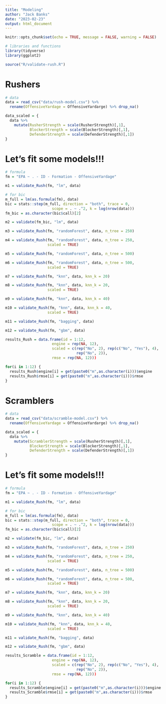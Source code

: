 ```yaml
---
title: "Modeling"
author: "Jack Banks"
date: "2023-02-23"
output: html_document
---
```


```r
knitr::opts_chunk$set(echo = TRUE, message = FALSE, warning = FALSE)
```

```r
# libraries and functions
library(tidyverse)
library(ggplot2)

source("R/validate-rush.R")
```

# Rushers

```r
# data
data = read_csv("data/rush-model.csv") %>% 
  rename(OffensiveYardage = OffensiveYardarge) %>% drop_na()

data_scaled = {
  data %>% 
    mutate(RusherStrength = scale(RusherStrength)[,1],
           BlockerStrength = scale(BlockerStrength)[,1],
           DefenderStrength = scale(DefenderStrength)[,1])
}
```

# Let's fit some models!!!

```r
# formula
fm = "EPA ~ . - ID - Formation - OffensiveYardage"
```

```r
m1 = validate_Rush(fm, "lm", data)

# for bic
m_full = lm(as.formula(fm), data)
bic = stats::step(m_full, direction = "both", trace = 0,
                     scope = . ~ .^2, k = log(nrow(data)))
fm_bic = as.character(bic$call)[2]

m2 = validate(fm_bic, "lm", data)

m3 = validate_Rush(fm, "randomForest", data, n_tree = 250)

m4 = validate_Rush(fm, "randomForest", data, n_tree = 250,
                   scaled = TRUE)

m5 = validate_Rush(fm, "randomForest", data, n_tree = 500)

m6 = validate_Rush(fm, "randomForest", data, n_tree = 500,
                   scaled = TRUE)

m7 = validate_Rush(fm, "knn", data, knn_k = 20)

m8 = validate_Rush(fm, "knn", data, knn_k = 20,
                   scaled = TRUE)

m9 = validate_Rush(fm, "knn", data, knn_k = 40)

m10 = validate_Rush(fm, "knn", data, knn_k = 40,
                   scaled = TRUE)

m11 = validate_Rush(fm, "bagging", data)

m12 = validate_Rush(fm, "gbm", data)

```



```r
results_Rush = data.frame(id = 1:12,
                     engine = rep(NA, 12),
                     scaled = c(rep("No", 2), rep(c("No", "Yes"), 4),
                                rep("No", 2)),
                     rmse = rep(NA, 12)))

for(i in 1:12) {
  results_Rush$engine[i] = get(paste0("m",as.character(i)))$engine
  results_Rush$rmse[i] = get(paste0("m",as.character(i)))$rmse
}
```

# Scramblers

```r
# data
data = read_csv("data/scramble-model.csv") %>% 
  rename(OffensiveYardage = OffensiveYardarge) %>% drop_na()

data_scaled = {
  data %>% 
    mutate(ScramblerStrength = scale(RusherStrength)[,1],
           BlockerStrength = scale(BlockerStrength)[,1],
           DefenderStrength = scale(DefenderStrength)[,1])
}
```

# Let's fit some models!!!

```r
# formula
fm = "EPA ~ . - ID - Formation - OffensiveYardage"
```

```r
m1 = validate_Rush(fm, "lm", data)

# for bic
m_full = lm(as.formula(fm), data)
bic = stats::step(m_full, direction = "both", trace = 0,
                     scope = . ~ .^2, k = log(nrow(data)))
fm_bic = as.character(bic$call)[2]

m2 = validate(fm_bic, "lm", data)

m3 = validate_Rush(fm, "randomForest", data, n_tree = 250)

m4 = validate_Rush(fm, "randomForest", data, n_tree = 250,
                   scaled = TRUE)

m5 = validate_Rush(fm, "randomForest", data, n_tree = 500)

m6 = validate_Rush(fm, "randomForest", data, n_tree = 500,
                   scaled = TRUE)

m7 = validate_Rush(fm, "knn", data, knn_k = 20)

m8 = validate_Rush(fm, "knn", data, knn_k = 20,
                   scaled = TRUE)

m9 = validate_Rush(fm, "knn", data, knn_k = 40)

m10 = validate_Rush(fm, "knn", data, knn_k = 40,
                   scaled = TRUE)

m11 = validate_Rush(fm, "bagging", data)

m12 = validate_Rush(fm, "gbm", data)

```



```r
results_Scramble = data.frame(id = 1:12,
                     engine = rep(NA, 12),
                     scaled = c(rep("No", 2), rep(c("No", "Yes"), 4),
                                rep("No", 2)),
                     rmse = rep(NA, 12)))

for(i in 1:12) {
  results_Scramble$engine[i] = get(paste0("m",as.character(i)))$engine
  results_Scramble$rmse[i] = get(paste0("m",as.character(i)))$rmse
}
```


